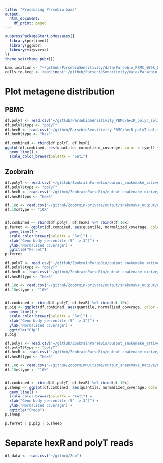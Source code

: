 ```yaml
---
title: "Processing Parsebio bams"
output:
  html_document:
    df_print: paged
---
```


```r
suppressPackageStartupMessages({
  library(pertinent)
  library(ggpubr)
  library(tidyverse)
})
theme_set(theme_pubr())
```

```r
bam.location <- "~/github/ParsebioSensitivity/data/Parsebio_PBMC_600k_bams/full_data/bams/1.bam"
cells.to.keep <- readLines("~/github/ParsebioSensitivity/data/Parsebio_PBMC_600k_bams/full_data/bams/1_cells.txt")
```

# Plot metagene distribution

## PBMC
```r
df.polyT <- read.csv("~/github/ParsebioSensitivity_PBMC/hexR_polyT_split/7_polyT.metagene.csv")
df.polyT$type <- "polyT"
df.hexR <- read.csv("~/github/ParsebioSensitivity_PBMC/hexR_polyT_split/7_hexR.metagene.csv")
df.hexR$type <- "hexR"

df.combined <- rbind(df.polyT, df.hexR)
ggplot(df.combined, aes(quantile, normalized_coverage, color = type)) +
  geom_line() +
  scale_color_brewer(palette = "Set1")
```


## Zoobrain
```r
df.polyT <- read.csv("~/github/ZoobrainParseBio/output_snakemake_native/librarywise_HexR_PolyT_bigwigs/Ferret__FM__Library_15_polyT.metagene.csv")
df.polyT$type <- "polyT"
df.hexR <- read.csv("~/github/ZoobrainParseBio/output_snakemake_native/librarywise_HexR_PolyT_bigwigs/Ferret__FM__Library_15_hexR.metagene.csv")
df.hexR$type <- "hexR"

df.10x <- read.csv("~/github/Zoobrain-private/output/snakemake_output/quantification/Ferret/Human_and_Mouse/cellranger_output/Ferret_MC/outs/possorted_genome_bam.retainedbarcodes.metagene.csv")
df.10x$type <- "10X"


df.combined <- rbind(df.polyT, df.hexR) %>% rbind(df.10x)
p.ferret <- ggplot(df.combined, aes(quantile, normalized_coverage, color = type)) +
  geom_line() +
  scale_color_brewer(palette = "Set1") +
  xlab("Gene body percentile (5' -> 3')") +
  ylab("Normalized coverage") +
  ggtitle("Ferret")
p.ferret
```

```r
df.polyT <- read.csv("~/github/ZoobrainParseBio/output_snakemake_native/librarywise_HexR_PolyT_bigwigs/Pig__PM__Library_15_polyT.metagene.csv")
df.polyT$type <- "polyT"
df.hexR <- read.csv("~/github/ZoobrainParseBio/output_snakemake_native/librarywise_HexR_PolyT_bigwigs/Pig__PM__Library_15_hexR.metagene.csv")
df.hexR$type <- "hexR"

df.10x <- read.csv("~/github/Zoobrain-private/output/snakemake_output/quantification/Pig/Human_and_Mouse/cellranger_output/Pig_MC/outs/possorted_genome_bam.retainedbarcodes.metagene.csv")
df.10x$type <- "10X"


df.combined <- rbind(df.polyT, df.hexR) %>% rbind(df.10x)
p.pig <- ggplot(df.combined, aes(quantile, normalized_coverage, color = type)) +
  geom_line() +
  scale_color_brewer(palette = "Set1") +
  xlab("Gene body percentile (5' -> 3')") +
  ylab("Normalized coverage") +
  ggtitle("Pig")
p.pig
```

```r
df.polyT <- read.csv("~/github/ZoobrainParseBio/output_snakemake_native/librarywise_HexR_PolyT_bigwigs/Sheep__SM__Library_15_polyT.metagene.csv")
df.polyT$type <- "polyT"
df.hexR <- read.csv("~/github/ZoobrainParseBio/output_snakemake_native/librarywise_HexR_PolyT_bigwigs/Sheep__SM__Library_15_hexR.metagene.csv")
df.hexR$type <- "hexR"

df.10x <- read.csv("~/github/ZoobrainMultiome/output_snakemake_native/bams/Sheep_MC/gex_possorted_genome_bam.retainedbarcodes.metagene.csv")
df.10x$type <- "10X"


df.combined <- rbind(df.polyT, df.hexR) %>% rbind(df.10x)
p.sheep <- ggplot(df.combined, aes(quantile, normalized_coverage, color = type)) +
  geom_line() +
  scale_color_brewer(palette = "Set1") +
  xlab("Gene body percentile (5' -> 3')") +
  ylab("Normalized coverage") +
  ggtitle("Sheep")
p.sheep
```
```r
p.ferret | p.pig | p.sheep
```

# Separate hexR and polyT reads

```r
df_data <- read.csv("~/github/Zoo")
```


```r
```
